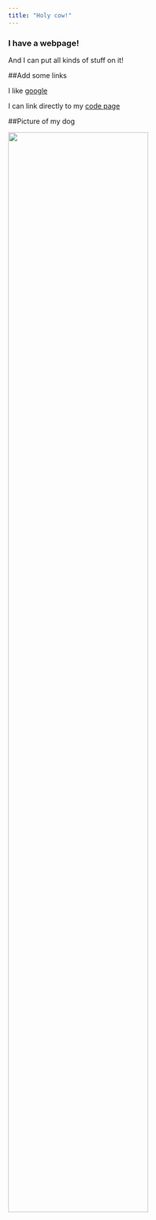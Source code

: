 ```yaml
---
title: "Holy cow!"
---
```


### I have a webpage!

And I can put all kinds of stuff on it!


##Add some links

I like [google](https://www.google.com)

I can link directly to my [code page](code.html)

##Picture of my dog

<img src="images/IMG_4467.jpg" style="width:75%">

